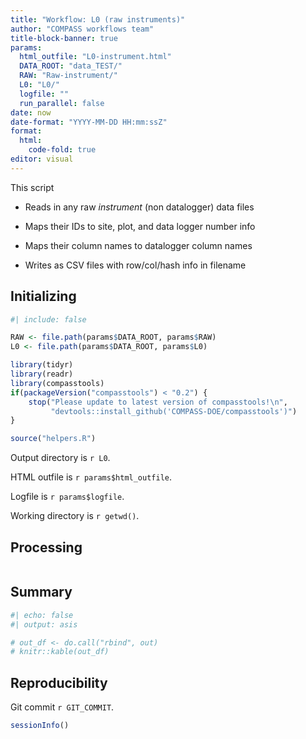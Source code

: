 ```yaml
---
title: "Workflow: L0 (raw instruments)"
author: "COMPASS workflows team"
title-block-banner: true
params:
  html_outfile: "L0-instrument.html"
  DATA_ROOT: "data_TEST/"
  RAW: "Raw-instrument/"
  L0: "L0/"
  logfile: ""
  run_parallel: false
date: now
date-format: "YYYY-MM-DD HH:mm:ssZ"
format: 
  html:
    code-fold: true
editor: visual
---
```


This script

-   Reads in any raw *instrument* (non datalogger) data files

-   Maps their IDs to site, plot, and data logger number info

-   Maps their column names to datalogger column names

-   Writes as CSV files with row/col/hash info in filename

## Initializing

```r
#| include: false

RAW <- file.path(params$DATA_ROOT, params$RAW)
L0 <- file.path(params$DATA_ROOT, params$L0)

library(tidyr)
library(readr)
library(compasstools)
if(packageVersion("compasstools") < "0.2") {
    stop("Please update to latest version of compasstools!\n",
         "devtools::install_github('COMPASS-DOE/compasstools')")
}

source("helpers.R")
```

Output directory is `r L0`.

HTML outfile is `r params$html_outfile`.

Logfile is `r params$logfile`.

Working directory is `r getwd()`.

## Processing

```r

```

## Summary

```r
#| echo: false
#| output: asis

```

```r
# out_df <- do.call("rbind", out)
# knitr::kable(out_df)
```

## Reproducibility

Git commit `r GIT_COMMIT`.

```r
sessionInfo()
```
